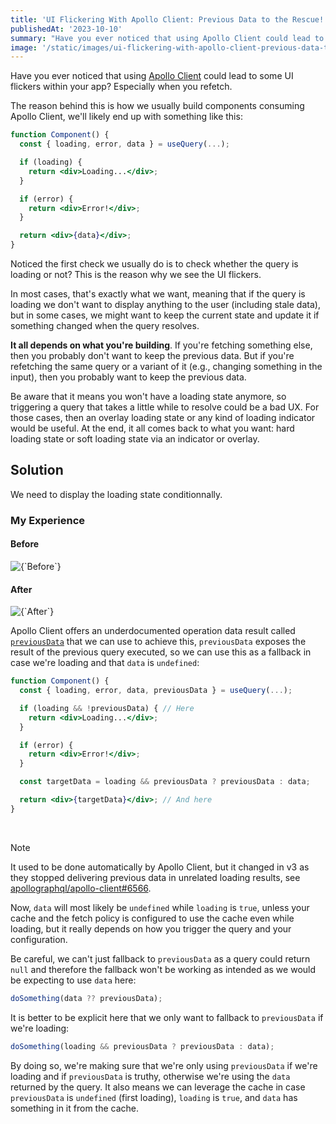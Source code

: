 ```yaml
---
title: 'UI Flickering With Apollo Client: Previous Data to the Rescue!'
publishedAt: '2023-10-10'
summary: "Have you ever noticed that using Apollo Client could lead to some UI flickers within your app? Especially when you refetch. Let's see how using previousData could help solve this bad UX."
image: '/static/images/ui-flickering-with-apollo-client-previous-data-to-the-rescue/banner.gif'
---
```


Have you ever noticed that using [Apollo Client](https://www.apollographql.com/docs/react) could lead to some UI flickers within your app? Especially when you refetch.

The reason behind this is how we usually build components consuming Apollo Client, we'll likely end up with something like this:

```jsx
function Component() {
  const { loading, error, data } = useQuery(...);

  if (loading) {
    return <div>Loading...</div>;
  }

  if (error) {
    return <div>Error!</div>;
  }

  return <div>{data}</div>;
}
```

Noticed the first check we usually do is to check whether the query is loading or not? This is the reason why we see the UI flickers.

In most cases, that's exactly what we want, meaning that if the query is loading we don't want to display anything to the user (including stale data), but in some cases, we might want to keep the current state and update it if something changed when the query resolves.

**It all depends on what you're building**. If you're fetching something else, then you probably don't want to keep the previous data. But if you're refetching the same query or a variant of it (e.g., changing something in the input), then you probably want to keep the previous data.

Be aware that it means you won't have a loading state anymore, so triggering a query that takes a little while to resolve could be a bad UX. For those cases, then an overlay loading state or any kind of loading indicator would be useful. At the end, it all comes back to what you want: hard loading state or soft loading state via an indicator or overlay.

## Solution

We need to display the loading state conditionnally.

### My Experience

#### Before

<div className="img-center">
  <Image
    alt={`Before`}
    src={`/static/images/ui-flickering-with-apollo-client-previous-data-to-the-rescue/before.webp`}
    width={475}
    height={75}
  />
</div>

#### After

<div className="img-center">
  <Image
    alt={`After`}
    src={`/static/images/ui-flickering-with-apollo-client-previous-data-to-the-rescue/after.webp`}
    width={475}
    height={75}
  />
</div>

Apollo Client offers an underdocumented operation data result called [`previousData`](https://www.apollographql.com/docs/react/data/queries/#previousdata) that we can use to achieve this, `previousData` exposes the result of the previous query executed, so we can use this as a fallback in case we're loading and that `data` is `undefined`:

```jsx
function Component() {
  const { loading, error, data, previousData } = useQuery(...);

  if (loading && !previousData) { // Here
    return <div>Loading...</div>;
  }

  if (error) {
    return <div>Error!</div>;
  }

  const targetData = loading && previousData ? previousData : data;

  return <div>{targetData}</div>; // And here
}
```

<br />

> [!NOTE]
> It used to be done automatically by Apollo Client, but it changed in v3 as they stopped delivering previous data in unrelated loading results, see [apollographql/apollo-client#6566](https://github.com/apollographql/apollo-client/pull/6566).
>
> Now, `data` will most likely be `undefined` while `loading` is `true`, unless your cache and the fetch policy is configured to use the cache even while loading, but it really depends on how you trigger the query and your configuration.

Be careful, we can't just fallback to `previousData` as a query could return `null` and therefore the fallback won't be working as intended as we would be expecting to use `data` here:

```jsx
doSomething(data ?? previousData);
```

It is better to be explicit here that we only want to fallback to `previousData` if we're loading:

```jsx
doSomething(loading && previousData ? previousData : data);
```

By doing so, we're making sure that we're only using `previousData` if we're loading and if `previousData` is truthy, otherwise we're using the `data` returned by the query. It also means we can leverage the cache in case `previousData` is `undefined` (first loading), `loading` is `true`, and `data` has something in it from the cache.
